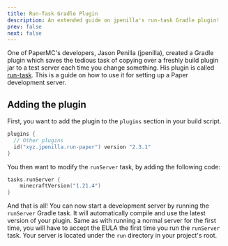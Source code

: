 ```yaml
---
title: Run-Task Gradle Plugin
description: An extended guide on jpenilla's run-task Gradle plugin!
prev: false
next: false
---
```


One of PaperMC's developers, Jason Penilla (jpenilla), created a Gradle plugin which saves the tedious task of copying over a freshly build plugin jar to a test server each time you change something. His plugin is called [run-task](https://github.com/jpenilla/run-task). This is a guide on how to use it for setting up a Paper development server.

## Adding the plugin
First, you want to add the plugin to the `plugins` section in your build script.
```kt title="build.gradle.kts"
plugins {
  // Other plugins
  id("xyz.jpenilla.run-paper") version "2.3.1"
}
```

You then want to modify the `runServer` task, by adding the following code:
```kt title="build.gradle.kts"
tasks.runServer {
    minecraftVersion("1.21.4")
}
```

And that is all! You can now start a development server by running the `runServer` Gradle task. It will automatically compile and use the latest version of your plugin.
Same as with running a normal server for the first time, you will have to accept the EULA the first time you run the `runServer` task. Your server is located under the `run` directory in your
project's root.
